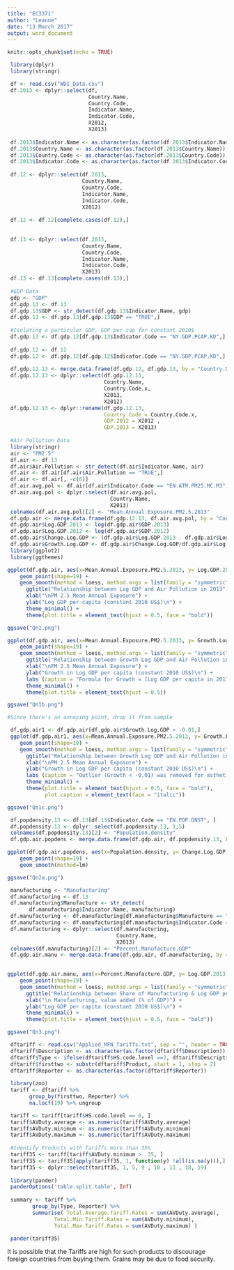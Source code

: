 ```yaml
---
title: "EC3371"
author: "Leanne"
date: "13 March 2017"
output: word_document
---
```


```r
knitr::opts_chunk$set(echo = TRUE)
```

```r

 library(dplyr)
 library(stringr)

 df <- read.csv("WDI_Data.csv")
 df.2013 <- dplyr::select(df, 
                          Country.Name,
                          Country.Code,
                          Indicator.Name,
                          Indicator.Code,
                          X2012,
                          X2013)
 
 df.2013$Indicator.Name <- as.character(as.factor(df.2013$Indicator.Name))
 df.2013$Country.Name <- as.character(as.factor(df.2013$Country.Name))
 df.2013$Country.Code <- as.character(as.factor(df.2013$Country.Code))
 df.2013$Indicator.Code <- as.character(as.factor(df.2013$Indicator.Code))
 
 df.12 <- dplyr::select(df.2013, 
                        Country.Name,
                        Country.Code,
                        Indicator.Name,
                        Indicator.Code,
                        X2012)
 
 df.12 <- df.12[complete.cases(df.12),]
 
 
 df.13 <- dplyr::select(df.2013, 
                        Country.Name,
                        Country.Code,
                        Indicator.Name,
                        Indicator.Code,
                        X2013)
 df.13 <- df.13[complete.cases(df.13),]
 
 #GDP Data 
 gdp <- "GDP"
 df.gdp.13 <- df.13
 df.gdp.13$GDP <- str_detect(df.gdp.13$Indicator.Name, gdp)
 df.gdp.13 <- df.gdp.13[df.gdp.13$GDP == "TRUE",]
 
 #Isolating a particular GDP, GDP per cap for constant 2010$
 df.gdp.13 <- df.gdp.13[df.gdp.13$Indicator.Code == "NY.GDP.PCAP.KD",]
 
 df.gdp.12 <- df.12
 df.gdp.12 <- df.gdp.12[df.gdp.12$Indicator.Code == "NY.GDP.PCAP.KD",]
 
 df.gdp.12.13 <- merge.data.frame(df.gdp.12, df.gdp.13, by = "Country.Name")
 df.gdp.12.13 <- dplyr::select(df.gdp.12.13,
                               Country.Name,
                               Country.Code.x,
                               X2013,
                               X2012)
 df.gdp.12.13 <- dplyr::rename(df.gdp.12.13,
                               Country.Code = Country.Code.x,
                               GDP.2012 = X2012 ,
                               GDP.2013 = X2013)
 
 #Air Pollution Data 
 library(stringr)
 air <- "PM2.5"
 df.air <- df.13
 df.air$Air.Pollution <- str_detect(df.air$Indicator.Name, air)
 df.air <- df.air[df.air$Air.Pollution == "TRUE",]
 df.air <- df.air[, -c(6)]
 df.air.avg.pol <- df.air[df.air$Indicator.Code == "EN.ATM.PM25.MC.M3",]
 df.air.avg.pol <- dplyr::select(df.air.avg.pol,
                                 Country.Name,
                                 X2013)
 colnames(df.air.avg.pol)[2] <- "Mean.Annual.Exposure.PM2.5.2013"
 df.gdp.air <- merge.data.frame(df.gdp.12.13, df.air.avg.pol, by = "Country.Name")
 df.gdp.air$Log.GDP.2013 <- log(df.gdp.air$GDP.2013)
 df.gdp.air$Log.GDP.2012 <- log(df.gdp.air$GDP.2012)
 df.gdp.air$Change.Log.GDP <- (df.gdp.air$Log.GDP.2013 - df.gdp.air$Log.GDP.2012)
 df.gdp.air$Growth.Log.GDP <- df.gdp.air$Change.Log.GDP/df.gdp.air$Log.GDP.2012
 library(ggplot2)
 library(ggthemes)

```


```r

ggplot(df.gdp.air, aes(x=Mean.Annual.Exposure.PM2.5.2013, y= Log.GDP.2013)) +
    geom_point(shape=19) +   
    geom_smooth(method = loess, method.args = list(family = "symmetric")) + 
      ggtitle("Relationship between Log GDP and Air Pollution in 2013") + 
      xlab("\nPM 2.5 Mean Annual Exposure") + 
      ylab("Log GDP per capita (constant 2010 US$)\n") + 
      theme_minimal() +
      theme(plot.title = element_text(hjust = 0.5, face = "bold"))

ggsave("Qn1.png")

```

```r

ggplot(df.gdp.air, aes(x=Mean.Annual.Exposure.PM2.5.2013, y= Growth.Log.GDP)) +
    geom_point(shape=19) +   
    geom_smooth(method = loess, method.args = list(family = "symmetric")) + 
      ggtitle("Relationship between Growth Log GDP and Air Pollution in 2013") + 
      xlab("\nPM 2.5 Mean Annual Exposure") + 
      ylab("Growth in Log GDP per capita (constant 2010 US$)\n") + 
      labs (caption = "Formula for Growth = (Log GDP per capita in 2013 - Log GDP per capita in 2012)/Log GDP per capita in 2012" ) +
      theme_minimal() +
      theme(plot.title = element_text(hjust = 0.5))

ggsave("Qn1b.png")

#Since there's an annoying point, drop it from sample

 df.gdp.air1 <- df.gdp.air[df.gdp.air$Growth.Log.GDP > -0.01,]
 ggplot(df.gdp.air1, aes(x=Mean.Annual.Exposure.PM2.5.2013, y= Growth.Log.GDP)) +
    geom_point(shape=19) +   
    geom_smooth(method = loess, method.args = list(family = "symmetric")) + 
      ggtitle("Relationship between Growth Log GDP and Air Pollution in 2013") + 
      xlab("\nPM 2.5 Mean Annual Exposure") + 
      ylab("Growth in Log GDP per capita (constant 2010 US$)\n") + 
      labs (caption = "Outlier (Growth < -0.01) was removed for asthetic purposes. \n Formula for Growth = (Log GDP per capita in 2013 - Log GDP per capita in 2012)/Log GDP per capita in 2012 \n") +
      theme_minimal() +
      theme(plot.title = element_text(hjust = 0.5, face = "bold"),
            plot.caption = element_text(face = "italic"))

ggsave("Qn1c.png")

```

```r

 df.popdensity.13 <- df.13[df.13$Indicator.Code == "EN.POP.DNST", ]
 df.popdensity.13 <- dplyr::select(df.popdensity.13, 1,5)
 colnames(df.popdensity.13)[2] <- "Population.density"
 df.gdp.air.popdens <- merge.data.frame(df.gdp.air, df.popdensity.13, by = "Country.Name")

```

```r

ggplot(df.gdp.air.popdens, aes(x=Population.density, y= Change.Log.GDP)) +
    geom_point(shape=19) +   
    geom_smooth(method=lm) 

ggsave("Qn2a.png")

```

```r

 manufacturing <- "Manufacturing"
 df.manufacturing <- df.13
 df.manufacturing$Manufacture <- str_detect(
       df.manufacturing$Indicator.Name, manufacturing)
 df.manufacturing <- df.manufacturing[df.manufacturing$Manufacture == "TRUE",]
 df.manufacturing <- df.manufacturing[df.manufacturing$Indicator.Code == "NV.IND.MANF.ZS",]
 df.manufacturing <- dplyr::select(df.manufacturing,
                                   Country.Name,
                                   X2013)
 colnames(df.manufacturing)[2] <- "Percent.Manufacture.GDP"
 df.gdp.air.manu <- merge.data.frame(df.gdp.air, df.manufacturing, by = "Country.Name")
 


```

```r

ggplot(df.gdp.air.manu, aes(x=Percent.Manufacture.GDP, y= Log.GDP.2013)) +
    geom_point(shape=19) +   
    geom_smooth(method = loess, method.args = list(family = "symmetric")) + 
      ggtitle("Relationship between Share of Manufacturing & Log GDP per Capita") + 
      xlab("\n Manufacturing, value added (% of GDP)") + 
      ylab("Log GDP per capita (constant 2010 US$)\n") + 
      theme_minimal() +
      theme(plot.title = element_text(hjust = 0.5, face = "bold"))

ggsave("Qn3.png")


```

```r

 dftariff <- read.csv("Applied_MFN_Tariffs.txt", sep = "", header = TRUE)
 dftariff$Description <- as.character(as.factor(dftariff$Description))
 dftariff$Type <- ifelse(dftariff$HS.code.level ==2, dftariff$Description, NA)
 dftariff$firsttwo <- substr(dftariff$Product, start = 1, stop = 2)
 dftariff$Reporter <- as.character(as.factor(dftariff$Reporter))
 
 library(zoo)
 tariff <- dftariff %>% 
       group_by(firsttwo, Reporter) %>% 
       na.locf(19) %>% ungroup

 tariff <- tariff[tariff$HS.code.level == 6, ]
 tariff$AVDuty.average <- as.numeric(tariff$AVDuty.average) 
 tariff$AVDuty.minimum <- as.numeric(tariff$AVDuty.minimum) 
 tariff$AVDuty.maximum <- as.numeric(tariff$AVDuty.maximum) 
 
 #Identify Products with Tariffs more than 35%
 tariff35 <- tariff[tariff$AVDuty.minimum >  35, ]
 tariff35 <- tariff35[apply(tariff35, 1, function(y) !all(is.na(y))),]
 tariff35 <- dplyr::select(tariff35, 1, 5, 9 , 10 , 11 , 18, 19)
 
 library(pander)
 panderOptions('table.split.table', Inf)
 
 summary <- tariff %>% 
		group_by(Type, Reporter) %>% 
		summarise( Total.Average.Tariff.Rates = sum(AVDuty.average),
			   Total.Min.Tariff.Rates = sum(AVDuty.minimum),
			   Total.Max.Tariff.Rates = sum(AVDuty.maximum) )

```

```r

 pander(tariff35)

```

It is possible that the Tariffs are high for such products to discourage foreign countries from buying them. Grains may be due to food security. 

